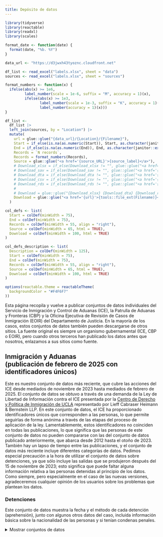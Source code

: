 ```yaml
---
title: Depósito de datos
---
```


```r
library(tidyverse)
library(reactable)
library(readxl)
library(scales)

format_date <- function(date) {
  format(date, "%b. %Y")
}

data_url <- "https://d3jwxh43tyoznc.cloudfront.net"

df_list <- read_excel("labels.xlsx", sheet = "data") 
sources <- read_excel("labels.xlsx", sheet = "sources") 

format_numbers <- function(x) {
  ifelse(abs(x) >= 1e6,
         label_number(scale = 1e-6, suffix = "M", accuracy = 1)(x),
         ifelse(abs(x) >= 1e3,
                label_number(scale = 1e-3, suffix = "K", accuracy = 1)(x),
                label_number(accuracy = 1)(x)))
}

df_list <-
  df_list |> 
  left_join(sources, by = "Location") |> 
  mutate(
    url = glue::glue("{data_url}/{Location}/{Filename}"),
    Start = if_else(is.na(as.numeric(Start)), Start, as.character(janitor::excel_numeric_to_date(as.numeric(Start)))),
    End = if_else(is.na(as.numeric(End)), End, as.character(janitor::excel_numeric_to_date(as.numeric(End)))),
    Records = `N records`,
    Records = format_numbers(Records),
    Source = glue::glue("<a href='{source_URL}'>{source_label}</a>"),
    # Download_xlsx = if_else(Download_xlsx != "", glue::glue("<a href='{data_url}/{Download_xlsx}'><img src='img/excel.svg' width = 25 height = 25 alt = 'Excel'></a>"), ""),
    # Download_sav = if_else(Download_sav != "", glue::glue("<a href='{data_url}/{Download_sav}'><img src='img/spss.svg' width = 25 height = 25 alt = 'Excel'></a>"), ""),
    # Download_dta = if_else(Download_dta != "", glue::glue("<a href='{data_url}/{Download_dta}'><img src='img/stata.svg' width = 25 height = 25 alt = 'Excel'></a>"), ""),
    # Download_csv = if_else(Download_csv != "", glue::glue("<a href='{data_url}/{Download_csv}'><img src='img/csv.svg' width = 25 height = 25 alt = 'CSV'></a>"), ""),
    # Download_rds = if_else(Download_rds != "", glue::glue("<a href='{data_url}/{Download_rds}'><img src='img/r.svg' width = 25 height = 25 alt = 'R'></a>"), ""),
    # 
    # Download = glue::glue("{Download_xlsx} {Download_dta} {Download_rds} {Download_csv} {Download_sav}", .na = "")
    Download = glue::glue("<a href='{url}'>{tools::file_ext(Filename)}</a> ({Filesize})"),
  ) 

col_defs <- list(
  Start = colDef(minWidth = 75), 
  End = colDef(minWidth = 75), 
  Records = colDef(minWidth = 55, align = "right"),
  Source = colDef(minWidth = 65, html = TRUE),
  Download = colDef(minWidth = 100, html = TRUE)
)

col_defs_description <- list(
  Description = colDef(minWidth = 125),
  Start = colDef(minWidth = 75), 
  End = colDef(minWidth = 75), 
  Records = colDef(minWidth = 55, align = "right"),
  Source = colDef(minWidth = 65, html = TRUE),
  Download = colDef(minWidth = 100, html = TRUE)
)

options(reactable.theme = reactableTheme(
  backgroundColor = "#F4F6F7"
))
```

Esta página recopila y vuelve a publicar conjuntos de datos individuales del Servicio de Inmigración y Control de Aduanas (ICE), la Patrulla de Aduanas y Fronteras (CBP) y la Oficina Ejecutiva de Revisión de Casos de Inmigración (EOIR) del Departamento de Justicia. En la mayoría de los casos, estos conjuntos de datos también pueden descargarse de otros sitios. La fuente original es siempre un organismo gubernamental (ICE, CBP o EOIR), pero cuando otros terceros han publicado los datos antes que nosotros, enlazamos a sus sitios como fuente.

## Inmigración y Aduanas<br>(publicación de febrero de 2025 con identificadores únicos)

Este es nuestro conjunto de datos más reciente, que cubre las acciones del ICE desde mediados de noviembre de 2023 hasta mediados de febrero de 2025. El conjunto de datos se obtuvo a través de una demanda de la Ley de Libertad de Información contra el ICE presentada por la [Centro de Derecho y Política de Inmigración de UCLA](https://law.ucla.edu/academics/centers/center-immigration-law-and-policy) representado por Lieff Cabraser Heimann \& Bernstein LLP. En este conjunto de datos, el ICE ha proporcionado identificadores únicos que corresponden a las personas, lo que permite seguirlas de forma anónima a través de las etapas del proceso de aplicación de la ley. Lamentablemente, estos identificadores no coinciden en todas las publicaciones, lo que significa que las personas de este conjunto de datos no pueden compararse con las del conjunto de datos publicado anteriormente, que abarca desde 2012 hasta el otoño de 2023. También hay un lapso de tiempo entre las publicaciones, y el conjunto de datos más reciente incluye diferentes categorías de datos. Pedimos especial precaución a la hora de utilizar el conjunto de datos sobre detenciones, ya que sólo incluye las salidas que se produjeron después del 15 de noviembre de 2023; esto significa que puede faltar alguna información relativa a las personas detenidas al principio de los datos. Como siempre, pero especialmente en el caso de las nuevas versiones, agradeceremos cualquier opinión de los usuarios sobre los problemas que plantean los datos.

### Detenciones

Este conjunto de datos muestra la fecha y el método de cada detención (aprehensión), junto con algunos otros datos del caso, incluida información básica sobre la nacionalidad de las personas y si tenían condenas penales.

<details>
<summary>Mostrar conjuntos de datos</summary>

```r
df_list |> 
  # filter to just get the detainers by type
  filter(Type == "arrests_20mar2024") |> 
  arrange(Start) |>
  transmute(Start, End, Records, Source, Download) |> 
  reactable::reactable(columns = col_defs, pagination = FALSE)
```

</detalles>

### Detenciones

Las órdenes de retención son solicitudes que el ICE dirige a las prisiones y cárceles para que retengan a personas para su traslado a la custodia de inmigración y/o para que notifiquen al ICE sus fechas de puesta en libertad. Este conjunto de datos registra cada solicitud de retención.

<details>
<summary>Mostrar conjuntos de datos</summary>

```r
df_list |> 
  # filter to just get the detainers by type
  filter(Type == "detainers_20mar2024") |> 
  arrange(Start) |>
  transmute(Start, End, Records, Source, Download) |> 
  reactable::reactable(columns = col_defs, pagination = FALSE)
```

</detalles>

### Detenciones

Este conjunto de datos incluye una fila por cada entrada/salida de detención. Obsérvese que una única estancia en detención -definida por una fecha de entrada y salida de detención- puede incluir varias filas porque el ICE transfiere con frecuencia a personas entre centros de detención. Pedimos especial precaución al utilizar este conjunto de datos porque sólo incluye las salidas que se produjeron después del 15 de noviembre de 2023; esto significa que puede faltar alguna información relativa a las personas detenidas al principio de los datos.

<details>
<summary>Mostrar conjuntos de datos</summary>

```r
df_list |> 
  # filter to just get the detainers by type
  filter(Type == "detentions_20mar2024") |> 
  arrange(Start) |>
  transmute(Start, End, Records, Source, Download) |> 
  reactable::reactable(columns = col_defs, pagination = FALSE)
```

</detalles>

### Encuentros

Este conjunto de datos registra cada encuentro que un agente del ICE ha tenido con una persona, independientemente de que dicho encuentro haya desembocado o no en una detención.

<details>
<summary>Mostrar conjuntos de datos</summary>

```r
df_list |> 
  # filter to just get the detainers by type
  filter(Type == "encounters_20mar2024") |> 
  arrange(Start) |>
  transmute(Start, End, Records, Source, Download) |> 
  reactable::reactable(columns = col_defs, pagination = FALSE)
```

</detalles>

## Servicio de Inmigración y Control de Aduanas<br>(2012-2023 con identificadores únicos)

El ICE recopila datos sobre cada persona que encuentra, arresta, detiene y deporta. Esta sección incluye los conjuntos de datos para los que el ICE ha proporcionado identificadores únicos que corresponden a las personas, lo que permite seguirlas de forma anónima a través de las etapas del proceso de aplicación de la ley.

### Arrestos

Este conjunto de datos muestra únicamente la fecha y el método de cada detención (aprehensión). Aunque el conjunto de datos es escaso, puede proporcionar información útil cuando se relaciona con los datos de detención y deportación.

<details>
<summary>Mostrar conjuntos de datos</summary>

```r
df_list |> 
  # filter to just get the detainers by type
  filter(Type == "arrests") |> 
  arrange(Start) |>
  transmute(Start, End, Records, Source, Download) |> 
  reactable::reactable(columns = col_defs, pagination = FALSE)
```

</detalles>

### Evaluaciones de clasificación de riesgos

Este conjunto de datos muestra información sobre cada evaluación de clasificación de riesgos (RCA), el procedimiento utilizado por el ICE para determinar la peligrosidad y el riesgo de fuga. Obsérvese que la herramienta RCA se utiliza tanto para ayudar a los funcionarios del ICE a decidir si detienen o ponen en libertad a una persona como para determinar los niveles de riesgo para la detención (véanse las `rca_decision_type` campo).

<details>
<summary>Mostrar conjuntos de datos</summary>

```r
df_list |> 
  # filter to just get the detainers by type
  filter(Type == "rca") |> 
  arrange(Start) |>
  transmute(Start, End, Records, Source, Download) |> 
  reactable::reactable(columns = col_defs, pagination = FALSE)
```

</detalles>

### Detenciones

Este conjunto de datos incluye una fila por cada entrada/salida de detención. Obsérvese que una única estancia en detención -definida por una fecha de entrada y salida- puede incluir varias filas porque el ICE traslada con frecuencia a personas entre centros de detención.

<details>
<summary>Mostrar conjuntos de datos</summary>

```r
df_list |> 
  # filter to just get the detainers by type
  filter(Type == "detentions") |> 
  arrange(Start) |>
  transmute(Start, End, Records, Source, Download) |> 
  reactable::reactable(columns = col_defs, pagination = FALSE)
```

</detalles>

### Expulsiones (deportaciones)

Este conjunto de datos incluye una fila por cada expulsión (deportación) realizada por el ICE. Obsérvese que las personas pueden ser devueltas o expulsadas por el CBP en la frontera sin aparecer en este conjunto de datos.

<details>
<summary>Mostrar conjuntos de datos</summary>

```r
df_list |> 
  # filter to just get the detainers by type
  filter(Type == "removals") |> 
  arrange(Start) |>
  transmute(Start, End, Records, Source, Download) |> 
  reactable::reactable(columns = col_defs, pagination = FALSE)
```

</detalles>

## Servicio de Inmigración y Control de Aduanas<br>(pre-2025 sin identificadores únicos)

Esta sección incluye otros conjuntos de datos del ICE no vinculados. Muchos de ellos se solapan con los datos enlazados que pueden descargarse más arriba.

### Detenciones

Estos conjuntos de datos incluyen detalles sobre detenciones (aprehensiones). Hay muchos más campos en estos datos que en el conjunto de datos anterior sobre detenciones, pero estos datos no incluyen el identificador vinculado, por lo que sólo pueden utilizarse por sí solos.

<details>
<summary>Mostrar conjuntos de datos</summary>

```r
df_list |> 
  # filter to just get the detainers by type
  filter(Type == "arrests_noid") |> 
  arrange(Start) |>
  transmute(Start, End, Records, Source, Download) |> 
  reactable::reactable(columns = col_defs, pagination = FALSE)
```

</detalles>

### Detenciones

Las órdenes de retención son solicitudes que el ICE dirige a las prisiones y cárceles para que retengan a personas para su traslado a la custodia de inmigración y/o para que notifiquen al ICE sus fechas de puesta en libertad. Este conjunto de datos registra cada solicitud de retención y su resultado. Para algunos años hay dos versiones de los datos, una que tiene muchos campos y otra que tiene pocos campos pero incluye la ciudad y el estado del centro de detención, que faltan en los datos ampliados. 

<details>
<summary>Mostrar conjuntos de datos</summary>

```r
df_list |> 
  # filter to just get the detainers by type
  filter(Type == "detainers_noid") |> 
  arrange(Description, Start) |>
  transmute(Description, Start, End, Records, Source, Download) |> 
  reactable::reactable(columns = col_defs_description, pagination = FALSE)
```

</detalles>

### Centros de detención

Este archivo incluye información (no actualizada) sobre los centros de detención del ICE.

<details>
<summary>Mostrar conjuntos de datos</summary>

```r
col_defs_facilities <- list(
  Date = colDef(minWidth = 75), 
  Records = colDef(minWidth = 55, align = "right"),
  Source = colDef(minWidth = 65, html = TRUE),
  Download = colDef(minWidth = 100, html = TRUE)
)

df_list |> 
  # filter to just get the detainers by type
  filter(Type == "facilities_noid") |> 
  arrange(Start) |>
  transmute(Date = Start, Records, Records, Source, Download) |> 
  reactable::reactable(columns = col_defs_facilities, pagination = FALSE)
```

</detalles>

### Encuentros

Este conjunto de datos registra cada encuentro que un agente del ICE tuvo con una persona, independientemente de que dicho encuentro desembocara o no en una detención.

<details>
<summary>Mostrar conjuntos de datos</summary>

```r
df_list |> 
  # filter to just get the detainers by type
  filter(Type == "encounters_noid") |> 
  arrange(Start) |>
  transmute(Start, End, Records, Source, Download) |> 
  reactable::reactable(columns = col_defs, pagination = FALSE)
```

</detalles>

### Vuelos

Datos sobre vuelos chárter operados por el ICE y manifiestos de pasajeros del sistema ARTS del Servicio de Inmigración y Control de Aduanas.

<details>
<summary>Mostrar conjuntos de datos</summary>

```r
df_list |> 
  # filter to just get the detainers by type
  filter(Type == "arts_noid") |> 
  arrange(Start) |>
  transmute(Description, Start, End, Records, Source, Download) |> 
  reactable::reactable(columns = col_defs_description, pagination = FALSE)
```

</detalles>

### Bajas

Este conjunto de datos incluye una fila por cada expulsión (deportación) realizada por el ICE. Obsérvese que las personas pueden ser devueltas o expulsadas por el CBP en la frontera sin aparecer en este conjunto de datos. Estos datos tienen campos más limitados que los datos vinculados anteriores.

<details>
<summary>Mostrar conjuntos de datos</summary>

```r
df_list |> 
  filter(Type == "removals_noid") |> 
  arrange(Start) |>
  transmute(Start, End, Records, Source, Download) |> 
  reactable::reactable(columns = col_defs, pagination = FALSE)
```

</detalles>

<!-- #### Expulsiones (deportaciones) -->

<!-- Esta tabla es muy similar a la tabla de expulsiones anterior, pero carece de identificadores únicos para los individuos. Por otra parte, abarca un periodo de tiempo mucho más largo, a partir de 2003. -->

<!-- <details> -->

<!-- <summary>Mostrar conjuntos de datos</summary> -->

<!-- </detalles> -->

<!-- ### Otros -->

<!-- - Datos de arresto, evaluación de clasificación de riesgo, detención y deportación del ICE vinculados por identificadores únicos anonimizados. -->

<!-- <!-- - Descarga de trozos (¿de forma enlazable o no?) --> 

<!-- - Datos históricos de detenciones del ICE -->

<!-- - Datos históricos de deportaciones del ICE -->

<!-- - Datos históricos de detenciones de ICE -->

<!-- - ¿Datos históricos de encuentros con ICE? -->

<!-- - Metadatos y documentación de ICE -->

<!-- - Datos de los centros de detención -->

<!-- - Enlace a datos estadísticos descriptivos de centros de detención públicos -->

<!-- - Enlace a nuestra propia guía de uso de los datos del ICE -->

<!-- - ¿Diccionario de datos AIC? -->

<!-- - ¿Declaración post-redactada? -->

## Aduanas y Protección de Fronteras

La CBP recopila datos a nivel individual sobre cada persona que detiene o expulsa en la frontera, así como sobre cada persona que llega a un puerto de entrada y que considera inadmisible (con mayor frecuencia, solicitantes de asilo). Los datos de las detenciones en la frontera son recogidos por la Patrulla Fronteriza; los datos de las llegadas inadmisibles son recogidos por la Oficina de Operaciones sobre el Terreno. El CBP mantiene un detallado [biblioteca FOIA](https://www.cbp.gov/newsroom/accountability-and-transparency/foia-reading-room) con estos y otros conjuntos de datos.

### Detenciones en la frontera

Este conjunto de datos incluye todas las aprehensiones en la frontera. Antes de 2020, todas las detenciones en la frontera eran aprehensiones, por lo que estos archivos incluyen todas las detenciones de esos años. Con el inicio del programa de expulsiones pandémicas del Título 42, algunas detenciones en la frontera dieron lugar a expulsiones, que el CBP no clasifica como aprehensiones.

<details>
<summary>Mostrar conjuntos de datos</summary>

```r
df_list |> 
  # filter to just get the detainers by type
  filter(Type == "apprehensions") |> 
  arrange(Start) |>
  transmute(Start, End, Records, Source, Download) |> 
  reactable::reactable(columns = col_defs, pagination = FALSE)
```

</detalles>

### Personas consideradas inadmisibles en los puertos de entrada

Este conjunto de datos incluye registros de cada persona que el CBP consideró inadmisible en un puerto de entrada. Se trata principalmente de solicitantes de asilo.

<details>
<summary>Mostrar conjuntos de datos</summary>

```r
df_list |> 
  # filter to just get the detainers by type
  filter(Type == "ofo") |> 
  arrange(Start) |>
  transmute(Start, End, Records, Source, Download) |> 
  reactable::reactable(columns = col_defs, pagination = FALSE)
```

</detalles>

### Expulsiones en virtud del Título 42

Este conjunto de datos incluye las expulsiones del Título 42: las detenciones en frontera que el CBP no clasifica como aprehensiones.

<details>
<summary>Mostrar conjuntos de datos</summary>

```r
df_list |> 
  # filter to just get the detainers by type
  filter(Type == "t42") |> 
  arrange(Start) |>
  transmute(Start, End, Records, Source, Download) |> 
  reactable::reactable(columns = col_defs, pagination = FALSE)
```

</detalles>

### Encuentros

Este conjunto de datos incluye todas las detenciones fronterizas, tanto las aprehensiones como las expulsiones en virtud del Título 42. Nótese, sin embargo, que actualmente sólo existe para un período relativamente corto.

<details>
<summary>Mostrar conjuntos de datos</summary>

```r
df_list |> 
  # filter to just get the detainers by type
  filter(Type == "encounters") |> 
  arrange(Start) |>
  transmute(Start, End, Records, Source, Download) |> 
  reactable::reactable(columns = col_defs, pagination = FALSE)
```

</detalles>

### Aprehensiones anuales con lugar de origen

Este conjunto de datos incluye la ciudad y el estado de origen de cada persona, pero carece de fechas precisas para cada aprehensión (sólo muestra el año fiscal), lo que limita su uso. Los nombres de los ficheros sugieren que sólo contienen aprehensiones familiares, pero en realidad contienen todas las aprehensiones.

<details>
<summary>Mostrar conjuntos de datos</summary>

```r
df_list |> 
  # filter to just get the detainers by type
  filter(Type == "fmua") |> 
  arrange(Start) |>
  transmute(Start, End, Records, Source, Download) |> 
  reactable::reactable(columns = col_defs, pagination = FALSE)
```

</detalles>

## Oficina Ejecutiva para la Revisión de la Inmigración<br>(Tribunales de Inmigración)

La Oficina Ejecutiva de Revisión de Casos de Inmigración del Departamento de Justicia recopila información sobre cada caso de los tribunales de inmigración, incluida información sobre la programación, el tipo de caso, los cargos de inmigración, las solicitudes de amparo y las apelaciones. Los conjuntos de datos incluyen registros desde la década de 1970 hasta el año pasado, aunque la mayoría son mucho más recientes. La agencia publica mensualmente un conjunto de datos actualizados en su [Biblioteca FOIA](https://www.justice.gov/eoir/foia-library-0) a raíz de una solicitud de FOIA presentada originalmente por [TRAC](https://tracreports.org).

<details>
<summary>Mostrar conjuntos de datos</summary>

```r
col_defs_description <- list(
  Description = colDef(minWidth = 125),
  `Release date` = colDef(minWidth = 75),
  Records = colDef(minWidth = 55, align = "right"),
  Source = colDef(minWidth = 75, html = TRUE),
  Download = colDef(minWidth = 100, html = TRUE)
)

df_list |> 
  # filter to just get the detainers by type
  filter(Type == "courts" & !str_detect(tolower(Filename), "tbllookup")) |> 
  arrange(Start) |>
  transmute(Description, `Release date` = End, Records, Source, Download) |> 
  reactable::reactable(columns = col_defs_description, pagination = FALSE)
```

</detalles>

<details>
<summary>Mostrar tablas de búsqueda (libros de códigos)</summary>

```r
col_defs_description <- list(
  Description = colDef(minWidth = 125),
  `Release date` = colDef(minWidth = 75),
  Records = colDef(minWidth = 55, align = "right"),
  Source = colDef(minWidth = 75, html = TRUE),
  Download = colDef(minWidth = 100, html = TRUE)
)

df_list |> 
  # filter to just get the detainers by type
  filter(Type == "courts" &  str_detect(tolower(Filename), "tbllookup")) |> 
  arrange(Start) |>
  transmute(Description, `Release date` = End, Records, Source, Download) |> 
  reactable::reactable(columns = col_defs_description, pagination = FALSE)
```

</detalles>

<!-- ¿USCIS? -->


